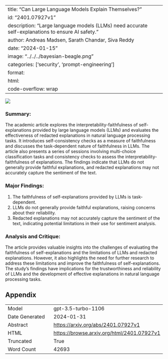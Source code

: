 
---
title: "Can Large Language Models Explain Themselves?"
id: "2401.07927v1"
description: "Large language models (LLMs) need accurate self-explanations to ensure AI safety."
author: Andreas Madsen, Sarath Chandar, Siva Reddy
date: "2024-01-15"
image: "../../../bayesian-beagle.png"
categories: ['security', 'prompt-engineering']
format:
  html:
    code-overflow: wrap
---

![](None)

### Summary:

The academic article explores the interpretability-faithfulness of self-explanations provided by large language models (LLMs) and evaluates the effectiveness of redacted explanations in natural language processing tasks. It introduces self-consistency checks as a measure of faithfulness and discusses the task-dependent nature of faithfulness in LLMs. The article also presents a series of sessions involving multi-choice classification tasks and consistency checks to assess the interpretability-faithfulness of explanations. The findings indicate that LLMs do not generally provide faithful explanations, and redacted explanations may not accurately capture the sentiment of the text.

### Major Findings:
1. The faithfulness of self-explanations provided by LLMs is task-dependent.
2. LLMs do not generally provide faithful explanations, raising concerns about their reliability.
3. Redacted explanations may not accurately capture the sentiment of the text, indicating potential limitations in their use for sentiment analysis.

### Analysis and Critique:
The article provides valuable insights into the challenges of evaluating the faithfulness of self-explanations and the limitations of LLMs and redacted explanations. However, it also highlights the need for further research to address these limitations and improve the faithfulness of self-explanations. The study's findings have implications for the trustworthiness and reliability of LLMs and the development of effective explanations in natural language processing tasks.

## Appendix

|          |          |
|----------|----------|
| Model     | gpt-3.5-turbo-1106       |
| Date Generated     | 2024-01-31       |
| Abstract | [https://arxiv.org/abs/2401.07927v1](https://arxiv.org/abs/2401.07927v1)        |
| HTML     | [https://browse.arxiv.org/html/2401.07927v1](https://browse.arxiv.org/html/2401.07927v1)       |
| Truncated       | True       |
| Word Count       | 42693       |